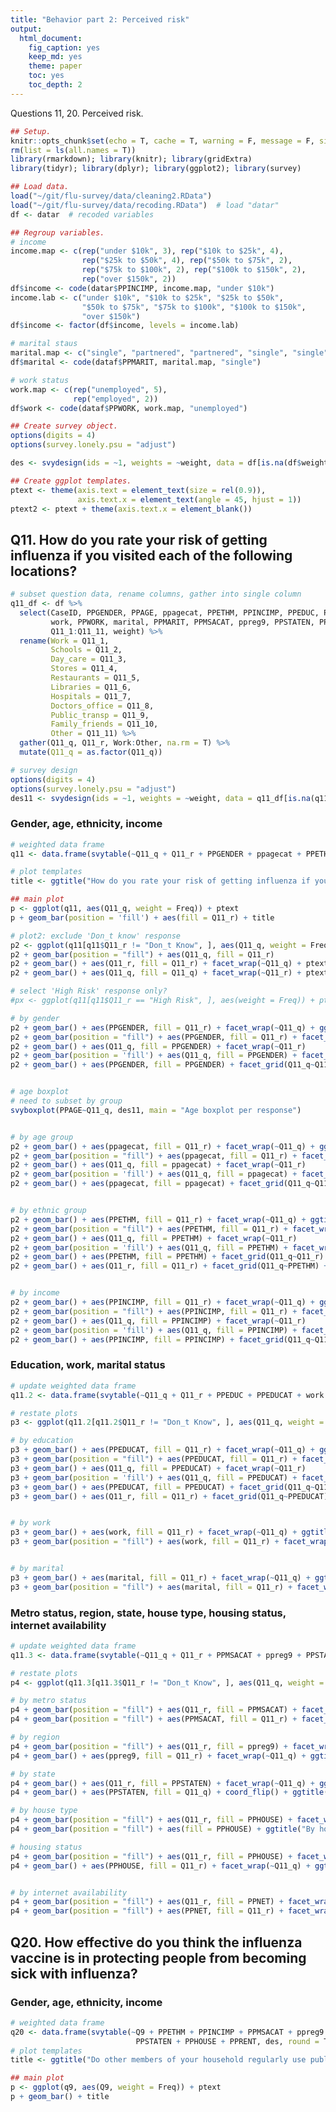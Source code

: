 ```yaml
---
title: "Behavior part 2: Perceived risk"
output: 
  html_document:
    fig_caption: yes
    keep_md: yes
    theme: paper
    toc: yes
    toc_depth: 2
---
```


Questions 11, 20.
Perceived risk.

```r
## Setup.
knitr::opts_chunk$set(echo = T, cache = T, warning = F, message = F, size = "small")
rm(list = ls(all.names = T))
library(rmarkdown); library(knitr); library(gridExtra)
library(tidyr); library(dplyr); library(ggplot2); library(survey)
```

```r
## Load data.
load("~/git/flu-survey/data/cleaning2.RData")
load("~/git/flu-survey/data/recoding.RData")  # load "datar"
df <- datar  # recoded variables
```

```r
## Regroup variables.
# income
income.map <- c(rep("under $10k", 3), rep("$10k to $25k", 4),
                rep("$25k to $50k", 4), rep("$50k to $75k", 2),
                rep("$75k to $100k", 2), rep("$100k to $150k", 2),
                rep("over $150k", 2))
df$income <- code(datar$PPINCIMP, income.map, "under $10k")
income.lab <- c("under $10k", "$10k to $25k", "$25k to $50k",
                "$50k to $75k", "$75k to $100k", "$100k to $150k",
                "over $150k")
df$income <- factor(df$income, levels = income.lab)

# marital staus
marital.map <- c("single", "partnered", "partnered", "single", "single", "single")
df$marital <- code(dataf$PPMARIT, marital.map, "single")

# work status
work.map <- c(rep("unemployed", 5),
              rep("employed", 2))
df$work <- code(dataf$PPWORK, work.map, "unemployed")
```

```r
## Create survey object.
options(digits = 4)
options(survey.lonely.psu = "adjust")

des <- svydesign(ids = ~1, weights = ~weight, data = df[is.na(df$weight)==F, ])
```

```r
## Create ggplot templates.
ptext <- theme(axis.text = element_text(size = rel(0.9)),
               axis.text.x = element_text(angle = 45, hjust = 1))
ptext2 <- ptext + theme(axis.text.x = element_blank())
```



## Q11. How do you rate your risk of getting influenza if you visited each of the following locations?

```r
# subset question data, rename columns, gather into single column
q11_df <- df %>%
  select(CaseID, PPGENDER, PPAGE, ppagecat, PPETHM, PPINCIMP, PPEDUC, PPEDUCAT,
         work, PPWORK, marital, PPMARIT, PPMSACAT, ppreg9, PPSTATEN, PPHOUSE, PPRENT, PPNET,
         Q11_1:Q11_11, weight) %>%
  rename(Work = Q11_1,
         Schools = Q11_2,
         Day_care = Q11_3,
         Stores = Q11_4,
         Restaurants = Q11_5,
         Libraries = Q11_6,
         Hospitals = Q11_7,
         Doctors_office = Q11_8,
         Public_transp = Q11_9,
         Family_friends = Q11_10,
         Other = Q11_11) %>%
  gather(Q11_q, Q11_r, Work:Other, na.rm = T) %>%
  mutate(Q11_q = as.factor(Q11_q))

# survey design
options(digits = 4)
options(survey.lonely.psu = "adjust")
des11 <- svydesign(ids = ~1, weights = ~weight, data = q11_df[is.na(q11_df$weight)==F, ])
```

### Gender, age, ethnicity, income

```r
# weighted data frame
q11 <- data.frame(svytable(~Q11_q + Q11_r + PPGENDER + ppagecat + PPETHM + PPINCIMP, des11, round = T))

# plot templates
title <- ggtitle("How do you rate your risk of getting influenza if you visited each of the following locations?")

## main plot
p <- ggplot(q11, aes(Q11_q, weight = Freq)) + ptext
p + geom_bar(position = 'fill') + aes(fill = Q11_r) + title
```

```r
# plot2: exclude 'Don_t know' response
p2 <- ggplot(q11[q11$Q11_r != "Don_t Know", ], aes(Q11_q, weight = Freq)) + ptext
p2 + geom_bar(position = "fill") + aes(Q11_q, fill = Q11_r)
p2 + geom_bar() + aes(Q11_r, fill = Q11_r) + facet_wrap(~Q11_q) + ptext2
p2 + geom_bar() + aes(Q11_q, fill = Q11_q) + facet_wrap(~Q11_r) + ptext2

# select 'High Risk' response only?
#px <- ggplot(q11[q11$Q11_r == "High Risk", ], aes(weight = Freq)) + ptext

# by gender
p2 + geom_bar() + aes(PPGENDER, fill = Q11_r) + facet_wrap(~Q11_q) + ggtitle("By gender")
p2 + geom_bar(position = "fill") + aes(PPGENDER, fill = Q11_r) + facet_wrap(~Q11_q)
p2 + geom_bar() + aes(Q11_q, fill = PPGENDER) + facet_wrap(~Q11_r)
p2 + geom_bar(position = 'fill') + aes(Q11_q, fill = PPGENDER) + facet_wrap(~Q11_r) + ggtitle("By gender")
p2 + geom_bar() + aes(PPGENDER, fill = PPGENDER) + facet_grid(Q11_q~Q11_r) + coord_flip() + ptext2


# age boxplot
# need to subset by group
svyboxplot(PPAGE~Q11_q, des11, main = "Age boxplot per response")


# by age group
p2 + geom_bar() + aes(ppagecat, fill = Q11_r) + facet_wrap(~Q11_q) + ggtitle("By age group")
p2 + geom_bar(position = "fill") + aes(ppagecat, fill = Q11_r) + facet_wrap(~Q11_q)
p2 + geom_bar() + aes(Q11_q, fill = ppagecat) + facet_wrap(~Q11_r)
p2 + geom_bar(position = 'fill') + aes(Q11_q, fill = ppagecat) + facet_wrap(~Q11_r) + ggtitle("By age group")
p2 + geom_bar() + aes(ppagecat, fill = ppagecat) + facet_grid(Q11_q~Q11_r) + ptext2


# by ethnic group
p2 + geom_bar() + aes(PPETHM, fill = Q11_r) + facet_wrap(~Q11_q) + ggtitle("By ethnic group")
p2 + geom_bar(position = "fill") + aes(PPETHM, fill = Q11_r) + facet_wrap(~Q11_q)
p2 + geom_bar() + aes(Q11_q, fill = PPETHM) + facet_wrap(~Q11_r)
p2 + geom_bar(position = 'fill') + aes(Q11_q, fill = PPETHM) + facet_wrap(~Q11_r) + ggtitle("By ethnic group")
p2 + geom_bar() + aes(PPETHM, fill = PPETHM) + facet_grid(Q11_q~Q11_r) + ptext2
p2 + geom_bar() + aes(Q11_r, fill = Q11_r) + facet_grid(Q11_q~PPETHM) + ptext2


# by income
p2 + geom_bar() + aes(PPINCIMP, fill = Q11_r) + facet_wrap(~Q11_q) + ggtitle("By income") + ptext2
p2 + geom_bar(position = "fill") + aes(PPINCIMP, fill = Q11_r) + facet_wrap(~Q11_q) + ptext2
p2 + geom_bar() + aes(Q11_q, fill = PPINCIMP) + facet_wrap(~Q11_r)
p2 + geom_bar(position = 'fill') + aes(Q11_q, fill = PPINCIMP) + facet_wrap(~Q11_r) + ggtitle("By income group")
p2 + geom_bar() + aes(PPINCIMP, fill = PPINCIMP) + facet_grid(Q11_q~Q11_r) + ptext2

```

### Education, work, marital status

```r
# update weighted data frame
q11.2 <- data.frame(svytable(~Q11_q + Q11_r + PPEDUC + PPEDUCAT + work + PPWORK + marital + PPMARIT, des11, round = T))

# restate plots
p3 <- ggplot(q11.2[q11.2$Q11_r != "Don_t Know", ], aes(Q11_q, weight = Freq)) + ptext
```

```r
# by education
p3 + geom_bar() + aes(PPEDUCAT, fill = Q11_r) + facet_wrap(~Q11_q) + ggtitle("By education")
p3 + geom_bar(position = "fill") + aes(PPEDUCAT, fill = Q11_r) + facet_wrap(~Q11_q)
p3 + geom_bar() + aes(Q11_q, fill = PPEDUCAT) + facet_wrap(~Q11_r)
p3 + geom_bar(position = 'fill') + aes(Q11_q, fill = PPEDUCAT) + facet_wrap(~Q11_r) + ggtitle("By education")
p3 + geom_bar() + aes(PPEDUCAT, fill = PPEDUCAT) + facet_grid(Q11_q~Q11_r) + ptext2
p3 + geom_bar() + aes(Q11_r, fill = Q11_r) + facet_grid(Q11_q~PPEDUCAT) + ptext2


# by work
p3 + geom_bar() + aes(work, fill = Q11_r) + facet_wrap(~Q11_q) + ggtitle("By employment status")
p3 + geom_bar(position = "fill") + aes(work, fill = Q11_r) + facet_wrap(~Q11_q)


# by marital
p3 + geom_bar() + aes(marital, fill = Q11_r) + facet_wrap(~Q11_q) + ggtitle("By marital status")
p3 + geom_bar(position = "fill") + aes(marital, fill = Q11_r) + facet_wrap(~Q11_q)

```

### Metro status, region, state, house type, housing status, internet availability

```r
# update weighted data frame
q11.3 <- data.frame(svytable(~Q11_q + Q11_r + PPMSACAT + ppreg9 + PPSTATEN + PPHOUSE + PPRENT + PPNET, des11, round = T))

# restate plots
p4 <- ggplot(q11.3[q11.3$Q11_r != "Don_t Know", ], aes(Q11_q, weight = Freq)) + ptext
```

```r
# by metro status
p4 + geom_bar(position = "fill") + aes(Q11_r, fill = PPMSACAT) + facet_wrap(~Q11_q) + ggtitle("By metro status")
p4 + geom_bar(position = "fill") + aes(PPMSACAT, fill = Q11_r) + facet_wrap(~Q11_q)

# by region
p4 + geom_bar(position = "fill") + aes(Q11_r, fill = ppreg9) + facet_wrap(~Q11_q) + ggtitle("By region")
p4 + geom_bar() + aes(ppreg9, fill = Q11_r) + facet_wrap(~Q11_q) + ggtitle("By region")

# by state
p4 + geom_bar() + aes(Q11_r, fill = PPSTATEN) + facet_wrap(~Q11_q) + ggtitle("By state")
p4 + geom_bar() + aes(PPSTATEN, fill = Q11_q) + coord_flip() + ggtitle("By state")

# by house type
p4 + geom_bar(position = "fill") + aes(Q11_r, fill = PPHOUSE) + facet_wrap(~Q11_q)
p4 + geom_bar(position = "fill") + aes(fill = PPHOUSE) + ggtitle("By house type")

# housing status
p4 + geom_bar(position = "fill") + aes(Q11_r, fill = PPHOUSE) + facet_wrap(~Q11_q)
p4 + geom_bar() + aes(PPHOUSE, fill = Q11_r) + facet_wrap(~Q11_q) + ggtitle("By housing")


# by internet availability
p4 + geom_bar(position = "fill") + aes(Q11_r, fill = PPNET) + facet_wrap(~Q11_q)
p4 + geom_bar(position = "fill") + aes(PPNET, fill = Q11_r) + facet_wrap(~Q11_q) + ggtitle("By internet availability")

```



## Q20. How effective do you think the influenza vaccine is in protecting people from becoming sick with influenza?

### Gender, age, ethnicity, income

```r
# weighted data frame
q20 <- data.frame(svytable(~Q9 + PPETHM + PPINCIMP + PPMSACAT + ppreg9 + 
                            PPSTATEN + PPHOUSE + PPRENT, des, round = T))
# plot templates
title <- ggtitle("Do other members of your household regularly use public transportation?")

## main plot
p <- ggplot(q9, aes(Q9, weight = Freq)) + ptext
p + geom_bar() + title
```

```r

```

```r

```






